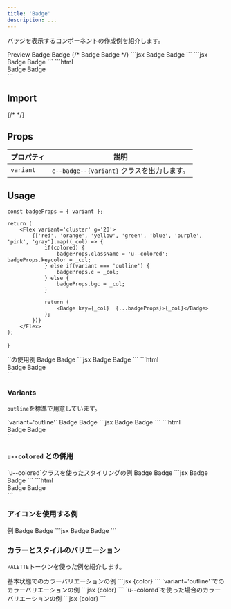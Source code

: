 ```yaml
---
title: 'Badge'
description: ...
---
```


バッジを表示するコンポーネントの作成例を紹介します。


<Preview>
	<PreviewTitle>Preview</PreviewTitle>
	<PreviewArea p='30'>
		<Flex g='20'>
			<Badge>Badge</Badge>
			<Badge variant='outline'>Badge</Badge>
			{/* <Lism tag='span' px='20' bgc='text' c='base' bd bdrs='2'>
				Badge
			</Lism>
			<Lism tag='span' px='20' bd bdrs='2'>
				Badge
			</Lism> */}
		</Flex>
	</PreviewArea>
	<PreviewCode slot='tab' label='Component'>
		```jsx
		<Flex g='20'>
			<Badge>Badge</Badge>
			<Badge variant='outline'>Badge</Badge>
		</Flex>
		```
	</PreviewCode>
	<PreviewCode slot='tab' label='JSX(only core)'>
		```jsx
		<Flex g='20'>
			<Lism tag='span' px='20' bgc='text' c='base' bd bdrs='2'>Badge</Lism>
			<Lism tag='span' px='20' bd bdrs='2'>Badge</Lism>
		</Flex>
		```
	</PreviewCode>
	<PreviewCode slot='tab' label='HTML'>
		```html
		<div class="l--flex -g:20">
			<span class="c--badge -d:if -fz:s -px:20 -bdrs:1">Badge</span>
			<span class="c--badge c--badge--outline -d:if -fz:s -px:20 -bdrs:1">Badge</span>
		</div>
		```
	</PreviewCode>
</Preview>


## Import
<ImportSource name='Badge' css='css' react astro />
{/* <ImportSource css='Badge/style.scss' react='Badge/index.jsx' astro='Badge/index.astro' /> */}

## Props

| プロパティ | 説明 |
|---|---|
|`variant`| `c--badge--{variant}` クラスを出力します。|



## Usage

	const badgeProps = { variant };

	return (
		<Flex variant='cluster' g='20'>
			{['red', 'orange', 'yellow', 'green', 'blue', 'purple', 'pink', 'gray'].map((_col) => {
				if(colored) {
					badgeProps.className = 'u--colored'; badgeProps.keycolor = _col;
				} else if(variant === 'outline') {
					badgeProps.c = _col;
				} else {
					badgeProps.bgc = _col;
				}

				return (
					<Badge key={_col}  {...badgeProps}>{_col}</Badge>
				);
			})}
		</Flex>
	);
}


<Preview>
	<PreviewTitle>`<Badge>`の使用例</PreviewTitle>
	<PreviewArea p='30'>
		<Flex variant='cluster' g='20'>
			<Badge bgc='main'>Badge</Badge>
			<Badge bgc='#549005' fz='s' bdrs='99'>Badge</Badge>
		</Flex>
	</PreviewArea>
	<PreviewCode slot='tab' label='JSX'>
		```jsx
		<Flex variant='cluster' g='20'>
			<Badge bgc='main' fz='s'>Badge</Badge>
			<Badge bgc='#549005' fz='s' bdrs='99'>Badge</Badge>
		</Flex>
		```
	</PreviewCode>
	<PreviewCode slot='tab' label='HTML'>
		```html
		<div class="l--flex l--flex--cluster -g:20">
			<span class="c--badge -d:if -bdrs:1 -px:20 -bgc:main">Badge</span>
			<span class="c--badge -d:if -bdrs:99 -px:20 -fz:s -bgc:" style="--bgc:#549005;">Badge</span>
		</div>
		```
	</PreviewCode>
</Preview>


### Variants

`outline`を標準で用意しています。

<Preview>
	<PreviewTitle>`variant='outline'`</PreviewTitle>
	<PreviewArea p='30'>
		<Flex variant='cluster' g='20'>
			<Badge variant='outline' c='main'>Badge</Badge>
			<Badge variant='outline' c='#549005' bdrs='99'>Badge</Badge>
		</Flex>
	</PreviewArea>
	<PreviewCode slot='tab' label='JSX'>
		```jsx
		<Flex variant='cluster' g='20'>
			<Badge variant='outline' c='main'>Badge</Badge>
			<Badge variant='outline' c='#549005' bdrs='99'>Badge</Badge>
		</Flex>
		```
	</PreviewCode>
	<PreviewCode slot='tab' label='HTML'>
		```html
		<div class="l--flex l--flex--cluster -g:20">
			<span class="c--badge c--badge--outline -bdrs:1 -px:20 -c:main">Badge</span>
			<span class="c--badge c--badge--outline -bdrs:99 -px:20 -c:" style="--c:#549005;">Badge</span>
		</div>
		```
	</PreviewCode>
</Preview>

### `u--colored` との併用

<Preview>
	<PreviewTitle>`u--colored`クラスを使ったスタイリングの例</PreviewTitle>
	<PreviewArea p='30'>
		<Flex variant='cluster' g='20'>
			<Badge className='u--colored' keycolor='main'>Badge</Badge>
			<Badge className='u--colored' keycolor='#549005' bdrs='99'>Badge</Badge>
		</Flex>
	</PreviewArea>
	<PreviewCode slot='tab' label='JSX'>
		```jsx
		<Flex variant='cluster' g='20'>
			<Badge className='u--colored' keycolor='main'>Badge</Badge>
			<Badge className='u--colored' keycolor='#549005' bdrs='99'>Badge</Badge>
		</Flex>
		```
	</PreviewCode>
	<PreviewCode slot='tab' label='HTML'>
		```html
		<div class="l--flex l--flex--cluster -g:20">
			<span class="u--colored c--badge -d:if -bdrs:1 -px:20" style="--keycolor:var(--c--main)">Badge</span>
			<span class="u--colored c--badge -d:if -bdrs:99 -px:20" style="--keycolor:#549005">Badge</span>
		</div>
		```
	</PreviewCode>
</Preview>


### アイコンを使用する例

<Preview>
	<PreviewTitle>例</PreviewTitle>
	<PreviewArea p='20'>
		<Flex g='30' ai='c'>
			<Badge d='if' g='5' ai='c'><Icon icon='star'/>Badge</Badge>
			<Badge variant='outline' d='if' g='5' ai='c'><Icon icon={Book}/>Badge</Badge>
		</Flex>
	</PreviewArea>
	<PreviewCode slot='tab' label='JSX'>
		```jsx
		<Flex g='30' ai='c'>
			<Badge d='if' g='5' ai='c'><Icon icon='star'/>Badge</Badge>
			<Badge variant='outline' d='if' g='5' ai='c'><Icon icon={Book}/>Badge</Badge>
		</Flex>
		```
	</PreviewCode>
</Preview>



### カラーとスタイルのバリエーション

`PALETTE`トークンを使った例を紹介します。

<Preview>
	<PreviewTitle>基本状態でのカラーバリエーションの例</PreviewTitle>
	<PreviewArea p='30'>
		<ColorDemos />
	</PreviewArea>
	<PreviewCode slot='tab' label='JSX'>
		```jsx
		<Badge bgc={color}>{color}</Badge>
		```
	</PreviewCode>
</Preview>

<Preview> 
	<PreviewTitle>`variant='outline'`でのカラーバリエーションの例</PreviewTitle>
	<PreviewArea p='30'>
		<ColorDemos variant='outline' />
	</PreviewArea>
	<PreviewCode slot='tab' label='JSX'>
		```jsx
		<Badge variant='outline' c={color}>{color}</Badge>
		```
	</PreviewCode>
</Preview>

<Preview>
	<PreviewTitle>`u--colored`を使った場合のカラーバリエーションの例</PreviewTitle>
	<PreviewArea p='30'>
		<ColorDemos colored />
	</PreviewArea>
	<PreviewCode slot='tab' label='JSX'>
		```jsx
		<Badge className='u--colored' keycolor={color}>{color}</Badge>
		```
	</PreviewCode>
</Preview>



